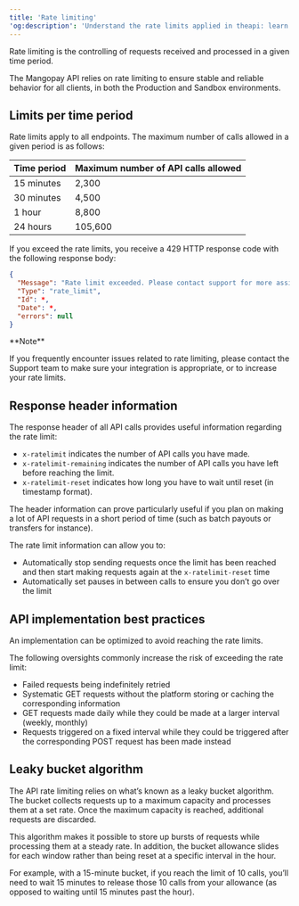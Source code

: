 ```yaml
---
title: 'Rate limiting'
'og:description': 'Understand the rate limits applied in theapi: learn about the response headers that can help you manage rate limiting, plus best practices for your integration.'
---
```


Rate limiting is the controlling of requests received and processed in a given time period.   

The Mangopay API relies on rate limiting to ensure stable and reliable behavior for all clients, in both the Production and Sandbox environments.  

## Limits per time period  

Rate limits apply to all endpoints. The maximum number of calls allowed in a given period is as follows:

<table >
  <thead>
        <tr>
            <th class="header">Time period</th>
            <th class="header">Maximum number of API calls allowed</th>
        </tr>
    </thead>
    <tbody>
        <tr>
            <td class="table-content">15 minutes</td>
            <td class="table-content">2,300</td>
        </tr>
        <tr>
            <td class="table-content">30 minutes</td>
            <td class="table-content">4,500</td>
        </tr>
        <tr>
            <td class="table-content">1 hour</td>
            <td class="table-content">8,800</td>
        </tr>
        <tr>
            <td class="table-content">24 hours</td>
            <td class="table-content">105,600</td>
        </tr>
    </tbody>
</table>

If you exceed the rate limits, you receive a 429 HTTP response code with the following response body:  
```json Rate limit reached – Response example
{
  "Message": "Rate limit exceeded. Please contact support for more assistance",
  "Type": "rate_limit",
  "Id": *,
  "Date": *,
  "errors": null
}
```  

<Note>  
**Note** 
  
If you frequently encounter issues related to rate limiting, please contact the Support team to make sure your integration is appropriate, or to increase your rate limits.  
</Note>  

## Response header information  

The response header of all API calls provides useful information regarding the rate limit:

- `x-ratelimit` indicates the number of API calls you have made.
- `x-ratelimit-remaining` indicates the number of API calls you have left before reaching the limit.
- `x-ratelimit-reset` indicates how long you have to wait until reset (in timestamp format).

The header information can prove particularly useful if you plan on making a lot of API requests in a short period of time (such as batch payouts or transfers for instance).   

The rate limit information can allow you to:  
- Automatically stop sending requests once the limit has been reached and then start making requests again at the `x-ratelimit-reset` time  
- Automatically set pauses in between calls to ensure you don’t go over the limit  

## API implementation best practices  

An implementation can be optimized to avoid reaching the rate limits.  

The following oversights commonly increase the risk of exceeding the rate limit:  
- Failed requests being indefinitely retried  
- Systematic GET requests without the platform storing or caching the corresponding information  
- GET requests made daily while they could be made at a larger interval (weekly, monthly)  
- Requests triggered on a fixed interval while they could be triggered after the corresponding POST request has been made instead  

## Leaky bucket algorithm  

The API rate limiting relies on what’s known as a leaky bucket algorithm. The bucket collects requests up to a maximum capacity and processes them at a set rate. Once the maximum capacity is reached, additional requests are discarded.  

This algorithm makes it possible to store up bursts of requests while processing them at a steady rate. In addition, the bucket allowance slides for each window rather than being reset at a specific interval in the hour.  

For example, with a 15-minute bucket, if you reach the limit of 10 calls, you’ll need to wait 15 minutes to release those 10 calls from your allowance (as opposed to waiting until 15 minutes past the hour).